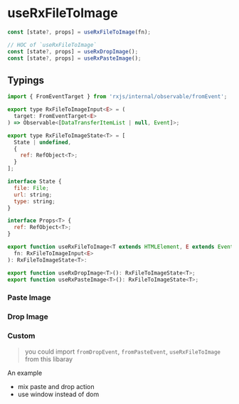 

<Meta title="useRxFileToImage" />

# useRxFileToImage

```js
const [state?, props] = useRxFileToImage(fn);

// HOC of `useRxFileToImage`
const [state?, props] = useRxDropImage();
const [state?, props] = useRxPasteImage();
```

## Typings

```js
import { FromEventTarget } from 'rxjs/internal/observable/fromEvent';

export type RxFileToImageInput<E> = (
  target: FromEventTarget<E>
) => Observable<[DataTransferItemList | null, Event]>;

export type RxFileToImageState<T> = [
  State | undefined,
  {
    ref: RefObject<T>;
  }
];

interface State {
  file: File;
  url: string;
  type: string;
}

interface Props<T> {
  ref: RefObject<T>;
}

export function useRxFileToImage<T extends HTMLElement, E extends Event>(
  fn: RxFileToImageInput<E>
): RxFileToImageState<T>:

export function useRxDropImage<T>(): RxFileToImageState<T>;
export function useRxPasteImage<T>(): RxFileToImageState<T>;
```

### Paste Image

<Preview name="Paste Image" code={pasteImageCode}>
  <PasteImage />
</Preview>

### Drop Image

<Preview name="Drop Image" code={dropImageCode}>
  <DropImage />
</Preview>

### Custom

> you could import `fromDropEvent`, `fromPasteEvent`, `useRxFileToImage` from this libaray

An example

- mix paste and drop action
- use window instead of dom

<Source code={windowCode} language="jsx" />

